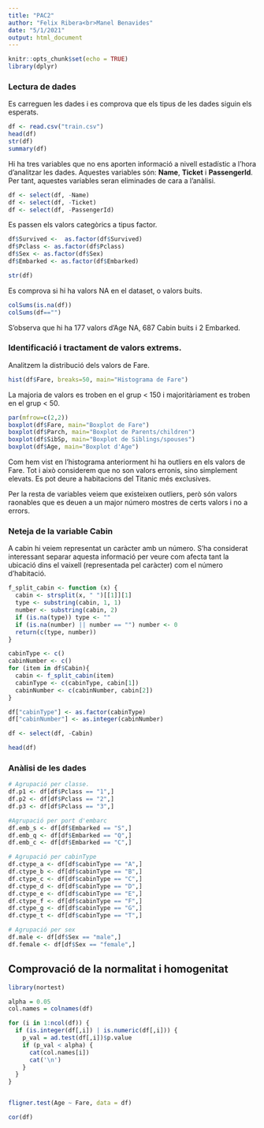 ```yaml
---
title: "PAC2"
author: "Felix Ribera<br>Manel Benavides"
date: "5/1/2021"
output: html_document
---
```


```r
knitr::opts_chunk$set(echo = TRUE)
library(dplyr)
```
### Lectura de dades

Es carreguen les dades i es comprova que els tipus de les dades siguin els esperats.
```r
df <- read.csv("train.csv")
head(df)
str(df)
summary(df)
```

Hi ha tres variables que no ens aporten informació a nivell estadístic a l’hora d’analitzar les dades. Aquestes variables són: **Name**, **Ticket** i **PassengerId**. Per tant, aquestes variables seran eliminades de cara a l’anàlisi.


```r

df <- select(df, -Name)
df <- select(df, -Ticket)
df <- select(df, -PassengerId)

```

Es passen els valors categòrics a tipus factor.

```r

df$Survived <-  as.factor(df$Survived)
df$Pclass <- as.factor(df$Pclass)
df$Sex <- as.factor(df$Sex)
df$Embarked <- as.factor(df$Embarked)

str(df)

```

Es comprova si hi ha valors NA en el dataset, o valors buits.

```r
colSums(is.na(df))
colSums(df=="")

```

S'observa que hi ha 177 valors d'Age NA, 687 Cabin buits i 2 Embarked.


### Identificació i tractament de valors extrems.


Analitzem la distribució dels valors de Fare.

```r
hist(df$Fare, breaks=50, main="Histograma de Fare")
```

La majoria de valors es troben en el grup < 150 i majoritàriament es troben en el grup < 50. 


```r
par(mfrow=c(2,2))
boxplot(df$Fare, main="Boxplot de Fare")
boxplot(df$Parch, main="Boxplot de Parents/children")
boxplot(df$SibSp, main="Boxplot de Siblings/spouses")
boxplot(df$Age, main="Boxplot d'Age")

```

Com hem vist en l'histograma anteriorment hi ha outliers en els valors de Fare. Tot i això considerem que no son valors erronis, sino simplement elevats. Es pot deure a habitacions del Titanic més exclusives.

Per la resta de variables veiem que existeixen outliers, però són valors raonables que es deuen a un major número mostres de certs valors i no a errors.


### Neteja de la variable Cabin

A cabin hi veiem representat un caràcter amb un número. S'ha considerat interessant separar aquesta informació per veure com afecta tant la ubicació dins el vaixell (representada pel caràcter) com el número d'habitació.

``` r

f_split_cabin <- function (x) {
  cabin <- strsplit(x, " ")[[1]][1]
  type <- substring(cabin, 1, 1)
  number <- substring(cabin, 2)
  if (is.na(type)) type <- ""
  if (is.na(number) || number == "") number <- 0
  return(c(type, number))
}

cabinType <- c()
cabinNumber <- c()
for (item in df$Cabin){
  cabin <- f_split_cabin(item)
  cabinType <- c(cabinType, cabin[1])
  cabinNumber <- c(cabinNumber, cabin[2])
} 

df["cabinType"] <- as.factor(cabinType)
df["cabinNumber"] <- as.integer(cabinNumber)

df <- select(df, -Cabin)

head(df)
```


### Anàlisi de les dades


``` r

# Agrupació per classe.
df.p1 <- df[df$Pclass == "1",]
df.p2 <- df[df$Pclass == "2",]
df.p3 <- df[df$Pclass == "3",]

#Agrupació per port d'embarc
df.emb_s <- df[df$Embarked == "S",]
df.emb_q <- df[df$Embarked == "Q",]
df.emb_c <- df[df$Embarked == "C",]

# Agrupació per cabinType
df.ctype_a <- df[df$cabinType == "A",]
df.ctype_b <- df[df$cabinType == "B",]
df.ctype_c <- df[df$cabinType == "C",]
df.ctype_d <- df[df$cabinType == "D",]
df.ctype_e <- df[df$cabinType == "E",]
df.ctype_f <- df[df$cabinType == "F",]
df.ctype_g <- df[df$cabinType == "G",]
df.ctype_t <- df[df$cabinType == "T",]

# Agrupació per sex
df.male <- df[df$Sex == "male",]
df.female <- df[df$Sex == "female",]

```` 

## Comprovació de la normalitat i homogenitat


```r

library(nortest)

alpha = 0.05
col.names = colnames(df)

for (i in 1:ncol(df)) {
  if (is.integer(df[,i]) | is.numeric(df[,i])) {
    p_val = ad.test(df[,i])$p.value
    if (p_val < alpha) {
      cat(col.names[i])
      cat('\n')
    }
  }
}


fligner.test(Age ~ Fare, data = df)

```


```r

cor(df)

```










